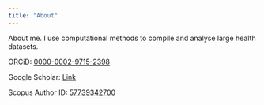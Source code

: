 ```yaml
---
title: "About"
---
```


About me. I use computational methods to compile and analyse large health datasets.

ORCiD: [0000-0002-9715-2398](https://orcid.org/0000-0002-9715-2398)

Google Scholar: [Link](https://scholar.google.com.au/citations?hl=en&pli=1&user=P8lS-1kAAAAJ)

Scopus Author ID: [57739342700](https://www.scopus.com/authid/detail.uri?authorId=57739342700)
